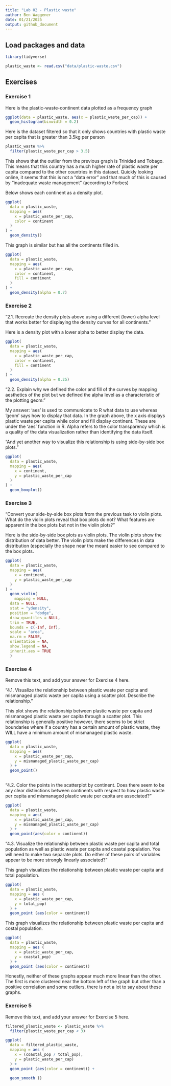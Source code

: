 ```yaml
---
title: "Lab 02 - Plastic waste"
author: Ben Waggener
date: 01/21/2025
output: github_document
---
```


## Load packages and data

```r
library(tidyverse) 
```

```r
plastic_waste <- read.csv("data/plastic-waste.csv")
```

## Exercises

### Exercise 1

Here is the plastic-waste-continent data plotted as a frequency graph 

```r
ggplot(data = plastic_waste, aes(x = plastic_waste_per_cap)) +
  geom_histogram(binwidth = 0.2)
```

Here is the dataset filtered so that it only shows countries with plastic waste per capita that is greater than 3.5kg per person
```r

plastic_waste %>%
  filter(plastic_waste_per_cap > 3.5)
```
This shows that the outlier from the previous graph is Trinidad and Tobago. This means that this country has a much higher rate of plastic waste per capita compared to the other countries in this dataset. Quickly looking online, it seems that this is not a "data error" and that much of this is caused by "inadequate waste management" (according to Forbes)


Below shows each continent as a density plot.

```r

ggplot(
  data = plastic_waste,
  mapping = aes(
    x = plastic_waste_per_cap,
    color = continent
  )
) +
  geom_density()

```

This graph is similar but has all the continents filled in.

```r
ggplot(
  data = plastic_waste,
  mapping = aes(
    x = plastic_waste_per_cap,
    color = continent,
    fill = continent
  )
) +
  geom_density(alpha = 0.7)
```


### Exercise 2


"2.1. Recreate the density plots above using a different (lower) alpha level that works better for displaying the density curves for all continents."

Here is a density plot with a lower alpha to better display the data.


```r
ggplot(
  data = plastic_waste,
  mapping = aes(
    x = plastic_waste_per_cap,
    color = continent,
    fill = continent
  )
) +
  geom_density(alpha = 0.25)
```


"2.2. Explain why we defined the color and fill of the curves by mapping aesthetics of the plot but we defined the alpha level as a characteristic of the plotting geom."

My answer: 'aes' is used to communicate to R what data to use whereas 'geom' says how to display that data. In the graph above, the x axis displays plastic waste per capita while color and fill display continent. These are under the 'aes' function in R. Alpha refers to the color transparency which is a quality of the data visualization rather than identifying the data itself.


"And yet another way to visualize this relationship is using side-by-side box plots."

```r
ggplot(
  data = plastic_waste,
  mapping = aes(
    x = continent,
    y = plastic_waste_per_cap
  )
) +
  geom_boxplot()
```





### Exercise 3

"Convert your side-by-side box plots from the previous task to violin plots. What do the violin plots reveal that box plots do not? What features are apparent in the box plots but not in the violin plots?"

Here is the side-by-side box plots as violin plots. The violin plots show the distribution of data better. The violin plots make the differences in data distribution (especially the shape near the mean) easier to see compared to the box plots.

```r
ggplot(
  data = plastic_waste,
  mapping = aes(
    x = continent,
    y = plastic_waste_per_cap
  )
) +
  geom_violin(
    mapping = NULL,
  data = NULL,
  stat = "ydensity",
  position = "dodge",
  draw_quantiles = NULL,
  trim = TRUE,
  bounds = c(-Inf, Inf),
  scale = "area",
  na.rm = FALSE,
  orientation = NA,
  show.legend = NA,
  inherit.aes = TRUE
  )
```

### Exercise 4

Remove this text, and add your answer for Exercise 4 here.

"4.1. Visualize the relationship between plastic waste per capita and mismanaged plastic waste per capita using a scatter plot. Describe the relationship."

This plot shows the relationship between plastic waste per capita and mismanaged plastic waste per capita through a scatter plot. This relationship is generally positive however, there seems to be strict boundaries where if a country has a certain amount of plastic waste, they WILL have a minimum amount of mismanaged plastic waste. 

```r
ggplot(
  data = plastic_waste,
  mapping = aes(
    x = plastic_waste_per_cap,
    y = mismanaged_plastic_waste_per_cap)
  ) +
  geom_point()
  
```

"4.2. Color the points in the scatterplot by continent. Does there seem to be any clear distinctions between continents with respect to how plastic waste per capita and mismanaged plastic waste per capita are associated?"

```r
ggplot(
  data = plastic_waste,
  mapping = aes(
    x = plastic_waste_per_cap,
    y = mismanaged_plastic_waste_per_cap)
  ) +
  geom_point(aes(color = continent))
```

"4.3. Visualize the relationship between plastic waste per capita and total population as well as plastic waste per capita and coastal population. You will need to make two separate plots. Do either of these pairs of variables appear to be more strongly linearly associated?"

This graph visualizes the relationship between plastic waste per capita and total population. 

```r
ggplot(
  data = plastic_waste,
  mapping = aes (
    x = plastic_waste_per_cap,
    y = total_pop)
  ) +
  geom_point (aes(color = continent))

```

This graph visualizes the relationship between plastic waste per capita and costal population.

```r
ggplot(
  data = plastic_waste,
  mapping = aes (
    x = plastic_waste_per_cap,
    y = coastal_pop)
  ) +
  geom_point (aes(color = continent))
```

Honestly, neither of these graphs appear much more linear than the other. The first is more clustered near the bottom left of the graph but other than a positive correlation and some outliers, there is not a lot to say about these graphs.

### Exercise 5

Remove this text, and add your answer for Exercise 5 here.

```r
filtered_plastic_waste <- plastic_waste %>%
  filter(plastic_waste_per_cap < 3)

ggplot(
  data = filtered_plastic_waste,
  mapping = aes (
    x = (coastal_pop / total_pop),
    y = plastic_waste_per_cap)
  ) +
  geom_point (aes(color = continent)) +
  
  geom_smooth ()

```


